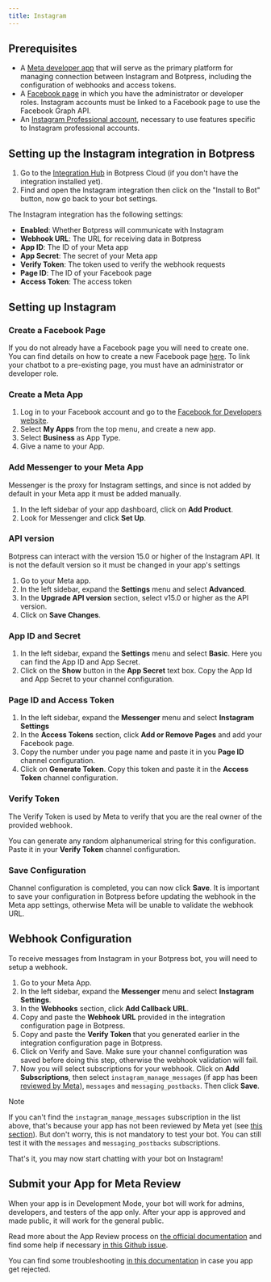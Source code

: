 ```yaml
---
title: Instagram
---
```


## Prerequisites

* A [Meta developer app](https://developers.facebook.com/apps) that will serve as the primary platform for managing connection between Instagram and Botpress, including the configuration of webhooks and access tokens.
* A [Facebook page](https://www.facebook.com/pages/create) in which you have the administrator or developer roles. Instagram accounts must be linked to a Facebook page to use the Facebook Graph API.
* An [Instagram Professional account](https://business.instagram.com/), necessary to use features specific to Instagram professional accounts.

## Setting up the Instagram integration in Botpress

1. Go to the [Integration Hub](https://app.botpress.cloud/hub) in Botpress Cloud (if you don't have the integration installed yet).
2. Find and open the Instagram integration then click on the "Install to Bot" button, now go back to your bot settings.

The Instagram integration has the following settings:

* **Enabled**: Whether Botpress will communicate with Instagram
* **Webhook URL**: The URL for receiving data in Botpress
* **App ID**: The ID of your Meta app
* **App Secret**: The secret of your Meta app
* **Verify Token**: The token used to verify the webhook requests
* **Page ID**: The ID of your Facebook page
* **Access Token**: The access token

## Setting up Instagram

### Create a Facebook Page

If you do not already have a Facebook page you will need to create one. You can find details on how to create a new Facebook page [here](https://www.facebook.com/pages/create/). To link your chatbot to a pre-existing page, you must have an administrator or developer role.

### Create a Meta App

1. Log in to your Facebook account and go to the [Facebook for Developers website](https://developers.facebook.com/).
2. Select **My Apps** from the top menu, and create a new app.
3. Select **Business** as App Type.
4. Give a name to your App.

### Add Messenger to your Meta App

Messenger is the proxy for Instagram settings, and since is not added by default in your Meta app it must be added manually.

1. In the left sidebar of your app dashboard, click on **Add Product**.
2. Look for Messenger and click **Set Up**.

### API version

Botpress can interact with the version 15.0 or higher of the Instagram API. It is not the default version so it must be changed in your app's settings

1. Go to your Meta app.
2. In the left sidebar, expand the **Settings** menu and select **Advanced**.
3. In the **Upgrade API version** section, select v15.0 or higher as the API version.
4. Click on **Save Changes**.

### App ID and Secret

1. In the left sidebar, expand the **Settings** menu and select **Basic**. Here you can find the App ID and App Secret.
2. Click on the **Show** button in the **App Secret** text box. Copy the App Id and App Secret to your channel configuration.

### Page ID and Access Token

1. In the left sidebar, expand the **Messenger** menu and select **Instagram Settings**
2. In the **Access Tokens** section, click **Add or Remove Pages** and add your Facebook page.
3. Copy the number under you page name and paste it in you **Page ID** channel configuration.
4. Click on **Generate Token**. Copy this token and paste it in the **Access Token** channel configuration.

### Verify Token

The Verify Token is used by Meta to verify that you are the real owner of the provided webhook.

You can generate any random alphanumerical string for this configuration. Paste it in your **Verify Token** channel configuration.

### Save Configuration

Channel configuration is completed, you can now click **Save**. It is important to save your configuration in Botpress before updating the webhook in the Meta app settings, otherwise Meta will be unable to validate the webhook URL.

## Webhook Configuration

To receive messages from Instagram in your Botpress bot, you will need to setup a webhook.

1. Go to your Meta App.
2. In the left sidebar, expand the **Messenger** menu and select **Instagram Settings**.
3. In the **Webhooks** section, click **Add Callback URL**.
4. Copy and paste the **Webhook URL** provided in the integration configuration page in Botpress.
5. Copy and paste the **Verify Token** that you generated earlier in the integration configuration page in Botpress.
6. Click on Verify and Save. Make sure your channel configuration was saved before doing this step, otherwise the webhook validation will fail.
7. Now you will select subscriptions for your webhook. Click on **Add Subscriptions**, then select `instagram_manage_messages` (if app has been [reviewed by Meta](https://botpress.com/docs/instagram#submit-your-app-for-meta-review)), `messages` and `messaging_postbacks`. Then click **Save**.

<Note>
Note

If you can't find the `instagram_manage_messages` subscription in the list above, that's because your app has not been reviewed by Meta yet (see [this section](https://botpress.com/docs/instagram#submit-your-app-for-meta-review)). But don't worry, this is not mandatory to test your bot. You can still test it with the `messages` and `messaging_postbacks` subscriptions.
</Note>

That's it, you may now start chatting with your bot on Instagram!

## Submit your App for Meta Review

When your app is in Development Mode, your bot will work for admins, developers, and testers of the app only. After your app is approved and made public, it will work for the general public.

Read more about the App Review process on [the official documentation](https://developers.facebook.com/docs/app-review/submission-guide) and find some help if necessary [in this Github issue](https://github.com/microsoft/botframework-sdk/issues/1465).

You can find some troubleshooting [in this documentation](https://developers.facebook.com/docs/app-review/support/rejection-guides/instagram) in case you app get rejected.
